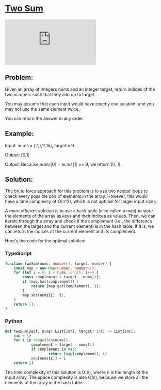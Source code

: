 
# [Two Sum](https://leetcode.com/problems/two-sum/) <DifficultyChip difficulty="easy" />

<div className="iframe-container">
	<iframe className="responsive-iframe" src="https://www.youtube.com/embed/KLlXCFG5TnA"
					title="YouTube video player" frameBorder="0"
					allow="accelerometer; autoplay; clipboard-write; encrypted-media; gyroscope; picture-in-picture"
					allowFullScreen></iframe>
</div>

## Problem:

Given an array of integers nums and an integer target, return indices of the two numbers such that they add up to target.

You may assume that each input would have exactly one solution, and you may not use the same element twice.

You can return the answer in any order.

## Example:

Input: nums = [2,7,11,15], target = 9

Output: [0,1]

Output: Because nums[0] + nums[1] == 9, we return [0, 1].

## Solution:

The brute force approach for this problem is to use two nested loops to check every possible pair of elements in the array. However, this would have a time complexity of O(n^2), which is not optimal for larger input sizes.

A more efficient solution is to use a hash table (also called a map) to store the elements of the array as keys and their indices as values. Then, we can iterate through the array and check if the complement (i.e., the difference between the target and the current element) is in the hash table. If it is, we can return the indices of the current element and its complement.

Here's the code for the optimal solution:

### TypeScript

```typescript
function twoSum(nums: number[], target: number) {
	const map = new Map<number, number>();
	for (let i = 0; i < nums.length; i++) {
		const complement = target - nums[i];
		if (map.has(complement)) {
			return [map.get(complement), i];
		}
		map.set(nums[i], i);
	}
	return [];
}
```

### Python

```python
def twoSum(self, nums: List[int], target: int) -> List[int]:
	map = {}
	for i in range(len(nums)):
			complement = target - nums[i]
			if complement in map:
					return [map[complement], i]
			map[nums[i]] = i
	return []
```

The time complexity of this solution is O(n), where n is the length of the input array. The space complexity is also O(n), because we store all the elements of the array in the hash table.
